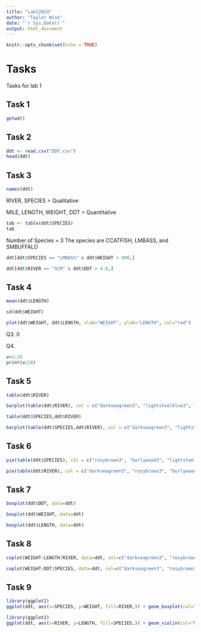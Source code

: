 ```yaml
---
title: "Lab12024"
author: "Taylor Wise"
date: "`r Sys.Date()`"
output: html_document
---
```


```r
knitr::opts_chunk$set(echo = TRUE)
```

# Tasks

Tasks for lab 1

## Task 1

```r
getwd()
```
## Task 2
```r
ddt <- read.csv("DDT.csv")
head(ddt)
```

## Task 3
```r
names(ddt)
```

RIVER, SPECIES = Qualitative

MILE, LENGTH, WEIGHT, DDT = Quantitative

```r
tab <- table(ddt$SPECIES)
tab
```

Number of Species = 3
The species are CCATFISH, LMBASS, and SMBUFFALO

```r
ddt[ddt$SPECIES == "LMBASS" & ddt$WEIGHT > 800,]
```

```r
ddt[ddt$RIVER == "SCM" & ddt$DDT > 4.0,]
```

## Task 4
```r
mean(ddt$LENGTH)
```

```r
sd(ddt$WEIGHT)
```

```r
plot(ddt$WEIGHT, ddt$LENGTH, xlab="WEIGHT", ylab="LENGTH", col="red")
```

Q3. 0

Q4.
```r
v=1:20
print(v/20)
```


## Task 5
```r
table(ddt$RIVER)
```

```r
barplot(table(ddt$RIVER), col = c("darkseagreen3", "lightsteelblue3", "burlywood3", "rosybrown3"))
```

```r
table(ddt$SPECIES,ddt$RIVER)
```

```r
barplot(table(ddt$SPECIES,ddt$RIVER), col = c("darkseagreen3", "lightsteelblue3", "burlywood3", "rosybrown3"), beside=TRUE)
```

## Task 6
```r
pie(table(ddt$SPECIES), col = c("rosybrown3", "burlywood3", "lightsteelblue3"))
```

```r
pie(table(ddt$RIVER), col = c("darkseagreen3", "rosybrown3", "burlywood3", "lightsteelblue3"))
```


## Task 7
```r
boxplot(ddt$DDT, data=ddt)
```

```r
boxplot(ddt$WEIGHT, data=ddt)
```

```r
boxplot(ddt$LENGTH, data=ddt)
```

## Task 8
```r
coplot(WEIGHT~LENGTH|RIVER, data=ddt, col=c("darkseagreen3", "rosybrown3", "burlywood3", "lightsteelblue3"))
```

```r
coplot(WEIGHT~DDT|SPECIES, data=ddt, col=c("darkseagreen3", "rosybrown3", "burlywood3", "lightsteelblue3"))
```

## Task 9
```r
library(ggplot2)
ggplot(ddt, aes(x=SPECIES, y=WEIGHT, fill=RIVER,)) + geom_boxplot(col="black") + ggtitle("Taylor Wise")
```

```r
library(ggplot2)
ggplot(ddt, aes(x=RIVER, y=LENGTH, fill=SPECIES,)) + geom_violin(col="black") + ggtitle("Taylor Wise")
```



